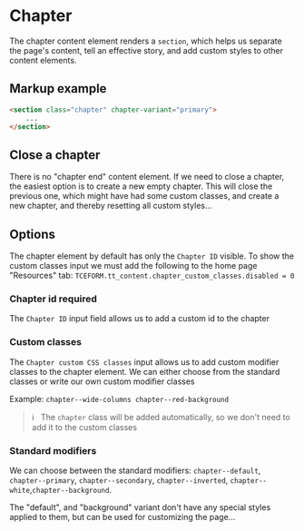 # Chapter

The chapter content element renders a `section`, which helps us separate the page's content, tell an effective story, and add custom styles to other content elements.

## Markup example
```html
<section class="chapter" chapter-variant="primary">
    ...
</section>
```


## Close a chapter
There is no "chapter end" content element. If we need to close a chapter, the easiest option is to create a new empty chapter. This will close the previous one, which might have had some custom classes, and create a new chapter, and thereby resetting all custom styles...


## Options
The chapter element by default has only the `Chapter ID` visible. To show the custom classes input we must add the following to the home page "Resources" tab: `TCEFORM.tt_content.chapter_custom_classes.disabled = 0`

### Chapter id <toujou-chip class="chip" chip-bg-color="warning">required</toujou-chip>
The `Chapter ID` input field allows us to add a custom id to the chapter

### Custom classes
The `Chapter custom CSS classes` input allows us to add custom modifier classes to the chapter element.
We can either choose from the standard classes or write our own custom modifier classes

Example: `chapter--wide-columns chapter--red-background`

> ℹ️ &nbsp; The `chapter` class will be added automatically, so we don't need to add it to the custom classes

### Standard modifiers
We can choose between the standard modifiers: `chapter--default`, `chapter--primary`, `chapter--secondary`, `chapter--inverted`, `chapter--white`,`chapter--background`.

The "default", and "background" variant don't have any special styles applied to them, but can be used for customizing the page...